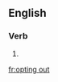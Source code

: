 ==English==

===Verb===
{{head|en|present participle}}

# {{present participle of|opt out|lang=en|nocat=1}}

[[fr:opting out]]